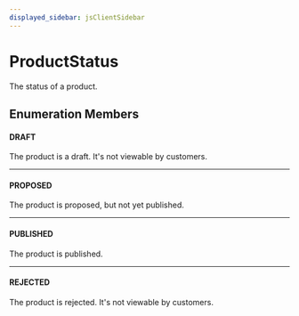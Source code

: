 ```yaml
---
displayed_sidebar: jsClientSidebar
---
```



# ProductStatus

The status of a product.

## Enumeration Members

#### DRAFT

The product is a draft. It's not viewable by customers.

___

#### PROPOSED

The product is proposed, but not yet published.

___

#### PUBLISHED

The product is published.

___

#### REJECTED

The product is rejected. It's not viewable by customers.
